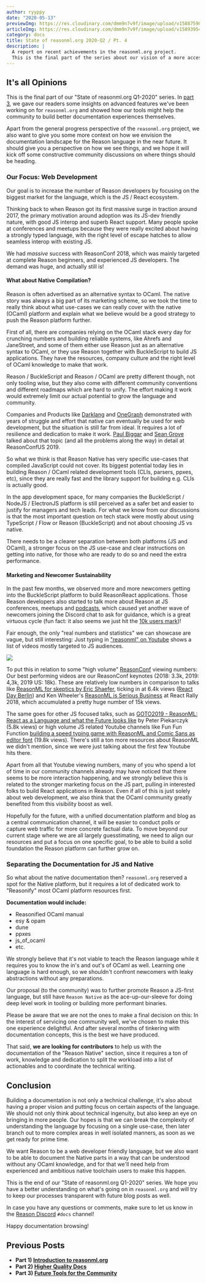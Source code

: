 ```yaml
---
author: ryyppy
date: "2020-05-13"
previewImg: https://res.cloudinary.com/dmm9n7v9f/image/upload/v1588759056/Reason%20Association/reasonml.org/state-of-reasonml-org-q2-2020_ngvmtc.jpg
articleImg: https://res.cloudinary.com/dmm9n7v9f/image/upload/v1589395424/Reason%20Association/reasonml.org/state-of-reasonml-pt4-articleimg_jnp5mj.jpg
category: docs
title: State of reasonml.org 2020-Q2 / Pt. 4
description: |
  A report on recent achievements in the reasonml.org project.
  This is the final part of the series about our vision of a more accessible Reason platform.
---
```



## It's all Opinions

This is the final part of our "State of reasonml.org Q1-2020" series. In [part 3](/blog/state-of-reasonml-org-2020-q2-pt3), we gave our readers some insights on advanced features we've been working on for `reasonml.org` and showed how our tools might help the community to build better documentation experiences themselves.

Apart from the general progress perspective of the `reasonml.org` project, we also want to give you some more context on how we envision the documentation landscape for the Reason language in the near future. It should give you a perspective on how we see things, and we hope it will kick off some constructive community discussions on where things should be heading.

### Our Focus: Web Development

Our goal is to increase the number of Reason developers by focusing on the biggest market for the language, which is the JS / React ecosystem.

Thinking back to when Reason got its first massive surge in traction around 2017, the primary motivation around adoption was its JS-dev friendly nature, with good JS interop and superb React support. Many people spoke at conferences and meetups because they were really excited about having a strongly typed language, with the right level of escape hatches to allow seamless interop with existing JS.

We had *massive* success with ReasonConf 2018, which was mainly targeted at complete Reason beginners, and experienced JS developers. The demand was huge, and actually still is!

#### What about Native Compilation?

Reason is often advertised as an alternative syntax to OCaml. The native story was always a big part of its marketing scheme, so we took the time to really think about what use-cases we can really cover with the native (OCaml) platform and explain what we believe would be a good strategy to push the Reason platform further.

First of all, there are companies relying on the OCaml stack every day for crunching numbers and building reliable systems, like Ahrefs and JaneStreet, and some of them either use Reason just as an alternative syntax to OCaml, or they use Reason together with BuckleScript to build JS applications. They have the resources, company culture and the right level of OCaml knowledge to make that work.

Reason / BuckleScript and Reason / OCaml are pretty different though, not only tooling wise, but they also come with different community conventions and different roadmaps which are hard to unify. The effort making it work would extremely limit our actual potential to grow the language and community.

Companies and Products like [Darklang](https://darklang.com/) and [OneGraph](https://www.onegraph.com/) demonstrated with years of struggle and effort that native can eventually be used for web development, but the situation is still far from ideal. It requires a lot of resilience and dedication to make it work. [Paul Biggar](https://www.youtube.com/watch?v=EnPodoPzimE) and [Sean Grove](https://www.youtube.com/watch?v=Lv2QCq6ZBPs) talked about that topic (and all the problems along the way) in detail at ReasonConfUS 2019.

So what we think is that Reason Native has very specific use-cases that compiled JavaScript could not cover. Its biggest potential today lies in building Reason / OCaml related development tools (CLIs, parsers, ppxes, etc), since they are really fast and the library support for building e.g. CLIs is actually good.

In the app development space, for many companies the BuckleScript / NodeJS / ElectronJS platform is still perceived as a safer bet and easier to justify for managers and tech leads. For what we know from our discussions is that the most important question on tech stack were mostly about using TypeScript / Flow or Reason (BuckleScript) and not about choosing JS vs native.

There needs to be a clearer separation between both platforms (JS and OCaml), a stronger focus on the JS use-case and clear instructions on getting into native, for those who are ready to do so and need the extra performance.


#### Marketing and Newcomer Sustainability

In the past few months, we observed more and more newcomers getting into the BuckleScript platform to build ReasonReact applications. Those Reason developers also started to talk more about Reason at JS conferences, meetups and [podcasts](https://youtu.be/0Usnsda0WDo), which caused yet another wave of newcomers joining the Discord chat to ask for guidance, which is a great virtuous cycle (fun fact: it also seems we just hit the [10k users mark](https://discordapp.com/channels/235176658175262720/235176658175262720/702838691227369502))!

Fair enough, the only "real numbers and statistics" we can showcase are vague, but still interesting: Just typing in ["reasonml" on Youtube](https://www.youtube.com/results?search_query=reasonml) shows a list of videos mostly targeted to JS audiences.

<Image src="https://res.cloudinary.com/dmm9n7v9f/image/upload/v1589389901/Reason%20Association/reasonml.org/youtube-search-reasonml_prnsfk.jpg" withShadow={true} caption="Top hits on Youtube for 'reasonml' (not logged in, anonymous browser session)"/>

To put this in relation to some "high volume" [ReasonConf](https://www.youtube.com/channel/UCtFP_Hn5nIbZY4Xi47qfHhw?view_as=subscriber) viewing numbers: Our best performing videos are our ReasonConf keynotes (2018: 3.3k, 2019: 4,3k, 2019 US: 18k). These are relatively low numbers in comparison to talks like [ReasonML for skeptics by Eric Shaefer](https://www.youtube.com/watch?v=EmBzyBQU760), ticking in at 6.4k views ([React Day Berlin](https://reactday.berlin/)) and Ken Wheeler's [ReasonML is Serious Business](https://www.youtube.com/watch?v=lzEweA7RPi0) at React Rally 2018, which accumulated a pretty huge number of 15k views.

The same goes for other JS focused talks, such as [GOTO2019 - ReasonML: React as a Language and what the Future looks like](https://www.youtube.com/watch?v=xGN4BMPbk7Q) by Peter Piekarczyk (5.8k views) or high volume JS related Youtube channels like Fun Fun Function [building a speed typing game with ReasonML and Comic Sans as editor font](https://www.youtube.com/watch?v=6MSksJhPcVA) (19.8k views). There's still a ton more resources about ReasonML we didn't mention, since we were just talking about the first few Youtube hits there.

Apart from all that Youtube viewing numbers, many of you who spend a lot of time in our community channels already may have noticed that there seems to be more interaction happening, and we strongly believe this is related to the stronger marketing focus on the JS part, pulling in interested folks to build React applications in Reason. Even if all of this is just solely about web development, we also think that the OCaml community greatly benefited from this visibility boost as well.

Hopefully for the future, with a unified documentation platform and blog as a central communication channel, it will be easier to conduct polls or capture web traffic for more concrete factual data. To move beyond our current stage where we are all largely guesstimating, we need to align our resources and put a focus on one specific goal, to be able to build a solid foundation the Reason platform can further grow on.

### Separating the Documentation for JS and Native

So what about the native documentation then? `reasonml.org` reserved a spot for the Native platform, but it requires a lot of dedicated work to "Reasonify" most OCaml platform resources first. 

**Documentation would include:**
- Reasonified OCaml manual
- esy & opam
- dune
- ppxes
- js_of_ocaml
- etc.

We strongly believe that it's not viable to teach the Reason language while it requires you to know the in's and out's of OCaml as well. Learning one language is hard enough, so we shouldn't confront newcomers with leaky abstractions without any preparations.

Our proposal (to the community) was to further promote Reason a JS-first language, but still have `Reason Native` as the ace-up-our-sleeve for doing deep level work in tooling or building more performant binaries.

Please be aware that we are not the ones to make a final decision on this: In the interest of servicing one community well, we've chosen to make this one experience delightful. And after several months of tinkering with documentation concepts, this is the best we have produced.

That said, **we are looking for contributors** to help us with the documentation of the "Reason Native" section, since it requires a ton of work, knowledge and dedication to split the workload into a list of actionables and to coordinate the technical writing.


## Conclusion

Building a documentation is not only a technical challenge, it's also about having a proper vision and putting focus on certain aspects of the language. We should not only think about technical ingenuity, but also keep an eye on bringing in more people. Our hopes is that we can break the complexity of understanding the language by focusing on a single use-case, then later branch out to more complex areas in well isolated manners, as soon as we get ready for prime time.

We want Reason to be a web developer friendly language, but we also want to be able to document the Native parts in a way that can be understood without any OCaml knowledge, and for that we'll need help from experienced and ambitious native toolchain users to make this happen.

This is the end of our "State of reasonml.org Q1-2020" series. We hope you have a better understanding on what's going on in `reasonml.org` and will try to keep our processes transparent with future blog posts as well.

In case you have any questions or comments, make sure to let us know in the [Reason Discord](https://discord.gg/reasonml) `#docs` channel!

Happy documentation browsing!

## Previous Posts

- **Part 1) [Introduction to reasonml.org](/blog/state-of-reasonml-org-2020-q2-pt1)**
- **Part 2) [Higher Quality Docs](/blog/state-of-reasonml-org-2020-q2-pt1)**
- **Part 3) [Future Tools for the Community](/blog/state-of-reasonml-org-2020-q2-pt3)**

